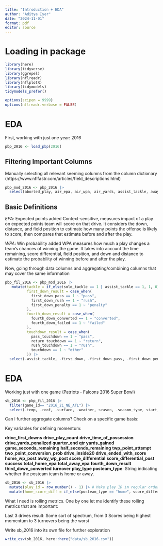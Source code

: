```yaml
---
title: "Introduction + EDA"
author: "Aditya Iyer"
date: "2024-11-01"
format: pdf
editor: source
---
```






# Loading in package
```r
library(here)
library(tidyverse)
library(ggrepel)
library(nflreadr)
library(nflplotR)
library(tidymodels)
tidymodels_prefer()

options(scipen = 9999)
options(nflreadr.verbose = FALSE)
```



# EDA

First, working with just one year: 2016

```r
pbp_2016 <- load_pbp(2016)
```


## Filtering Important Columns 

Manually selecting all relevant seeming columns from the column dictionary (https://www.nflfastr.com/articles/field_descriptions.html)
```r
pbp_mod_2016 <- pbp_2016 |> 
  select(aborted_play, air_epa, air_wpa, air_yards, assist_tackle, away_score, away_team, away_timeouts_remaining, away_wp, away_wp_post, comp_air_epa, comp_air_wpa, comp_yac_epa, comp_yac_wpa, complete_pass, cp, cpoe, def_wp, defensive_extra_point_attempt, defensive_extra_point_conv, defensive_two_point_attempt, defensive_two_point_conv, defteam, defteam_score, defteam_score_post, defteam_timeouts_remaining, desc, div_game, down, drive, drive_end_transition, drive_end_yard_line, drive_ended_with_score, drive_first_downs, drive_game_clock_start, drive_game_clock_end, drive_inside20, drive_play_count, drive_play_id_ended, drive_play_id_started, drive_quarter_start,drive_quarter_end, drive_start_transition, drive_start_yard_line, drive_time_of_possession, drive_yards_penalized, end_clock_time, end_yard_line, ep, epa, extra_point_attempt, extra_point_prob, extra_point_result, fantasy, fg_prob, field_goal_result, field_goal_attempt, first_down, first_down_pass, first_down_penalty, first_down_rush, fixed_drive, fixed_drive_result, fourth_down_converted, fourth_down_failed, fumble, fumble_forced, fumble_lost, fumble_not_forced, fumble_out_of_bounds, game_half, game_id, game_seconds_remaining, goal_to_go, half_seconds_remaining, home_opening_kickoff, home_score, home_team, home_timeouts_remaining, home_wp, home_wp_post, incomplete_pass, interception, kick_distance, kickoff_attempt, kickoff_downed, kickoff_fair_catch, kickoff_in_endzone, kickoff_inside_twenty, kickoff_out_of_bounds, lateral_receiving_yards, lateral_reception, lateral_recovery, lateral_return, lateral_rush, lateral_rushing_yards, no_huddle, no_score_prob, opp_fg_prob, opp_safety_prob, opp_td_prob, out_of_bounds, own_kickoff_recovery, own_kickoff_recovery_td, pass, pass_attempt, pass_length, pass_oe, pass_touchdown, passing_yards, penalty, penalty_team, penalty_type, penalty_yards, play, play_deleted, play_id, play_type, play_type_nfl, posteam, posteam_score, posteam_score_post, posteam_timeouts_remaining, posteam_type, punt_attempt, punt_blocked, punt_downed, punt_fair_catch, punt_in_endzone, punt_inside_twenty, punt_out_of_bounds, qb_dropback, qb_epa, qb_hit,qb_kneel, qb_scramble, qb_spike, qtr, quarter_end, quarter_seconds_remaining,replay_or_challenge, replay_or_challenge_result, result, return_team, return_touchdown, return_yards, roof, run_gap, rush, rush_attempt, rush_touchdown,sack,safety, safety_prob, score_differential, score_differential_post, season, season_type, series, series_result, series_success, shotgun, side_of_field, sp, special, special_teams_play, spread_line, st_play_type, start_time, success, surface, tackled_for_loss, td_prob, td_team, temp, third_down_converted, third_down_failed, time, time_of_day, timeout, timeout_team, total, total_away_comp_air_epa, total_away_comp_air_wpa, total_away_comp_yac_epa, total_away_comp_yac_wpa, total_away_epa, total_away_pass_epa, total_away_pass_wpa, total_away_raw_air_epa, total_away_raw_air_wpa, total_away_raw_yac_epa, total_away_raw_yac_wpa, total_away_rush_epa, total_away_rush_wpa, total_away_score, total_home_comp_air_epa, total_home_comp_air_wpa, total_home_comp_yac_epa, total_home_comp_yac_wpa, total_home_epa, total_home_pass_epa, total_home_pass_wpa, total_home_raw_air_epa, total_home_raw_air_wpa, total_home_raw_yac_epa, total_home_raw_yac_wpa, total_home_rush_epa, total_home_rush_wpa, total_home_score, total_line, touchback, touchdown, two_point_attempt, two_point_conv_result, two_point_conversion_prob, weather, wp, wpa, xpass, xyac_epa, xyac_fd, xyac_mean_yardage, xyac_median_yardage, xyac_success, yac_epa, yac_wpa, yardline_100, yards_after_catch, yards_gained, ydsnet, ydstogo, yrdln, solo_tackle)
```


## Basic Definitions

*EPA*: Expected points added
Context-sensitive, measures impact of a play on expected points team will score on that drive. It considers the down, distance, and field position to estimate how many points the offense is likely to score, then compares that estimate before and after the play.

*WPA*: Win probability added 
WPA measures how much a play changes a team’s chances of winning the game. It takes into account the time remaining, score differential, field position, and down and distance to estimate the probability of winning before and after the play.


Now, going through data columns and aggregating/combining columns that may cover the same information

```r
pbp_fil_2016 <- pbp_mod_2016 |> 
   mutate(tackle = if_else(solo_tackle == 1 | assist_tackle == 1, 1, 0),
          first_down_result = case_when(
            first_down_pass == 1 ~ "pass",
            first_down_rush == 1 ~ "rush",
            first_down_penalty == 1 ~ "penalty"
          ),
          fourth_down_result = case_when(
            fourth_down_converted == 1 ~ "converted",
            fourth_down_failed == 1 ~ "failed"
          ),
          touchdown_result = case_when(
            pass_touchdown == 1 ~ "pass",
            return_touchdown == 1 ~ "return",
            rush_touchdown == 1 ~ "rush",
            touchdown == 1 ~ "other"
          )) |> 
  select(-assist_tackle, -first_down, -first_down_pass, -first_down_penalty, -first_down_rush, -fourth_down_converted, -fourth_down_failed, -pass_touchdown, -return_touchdown, -rush_touchdown, -touchdown)
```






# EDA

Working just with one game (Patriots - Falcons 2016 Super Bowl)
```r
sb_2016 <- pbp_fil_2016 |> 
  filter(game_id== "2016_21_NE_ATL") |> 
  select(-temp, -roof, -surface, -weather, season, -season_type, start_time, time_of_day, -pass_length, -kickoff_in_endzone, -kickoff_downed, -time, )
```

Can I further aggregate columns? Check on a specific game basis:


Key variables for defining momentum:

**drive_first_downs**
**drive_play_count**
**drive_time_of_possession**
**drive_yards_penalized**
**quarter_end**
**qtr**
**yards_gained**
**game_seconds_remaining**
**half_seconds_remaining**
**twp_point_attempt**
**two_point_conversion_prob**
**drive_inside20**
**drive_ended_with_score**
**home_wp_post**
**away_wp_post**
**score_differential**
**score_differential_post**
**success**
**total_home_epa**
**total_away_epa**
**fourth_down_result**
**third_down_converted**
**turnover**
**play_type**
**posteam_type**: String indicating whether the posteam team is home or away.



```r
sb_2016 <- sb_2016 |> 
  mutate(play_id = row_number() - 1) |> # Make play ID in regular order counting the plays, will have to change to be game-specific for larger datasets
  mutate(home_score_diff = if_else(posteam_type == "home", score_differential, -score_differential)) # Create home_score_diff, home_score - away_score
```


What I need is rolling metrics. One by one let me identify these rolling metrics that are important:

Last 3 drives result: Some sort of spectrum, from 3 Scores being highest momentum to 3 turnovers being the worst




Write sb_2016 into its own file for further exploration
```r
write_csv(sb_2016, here::here("data/sb_2016.csv"))
```




